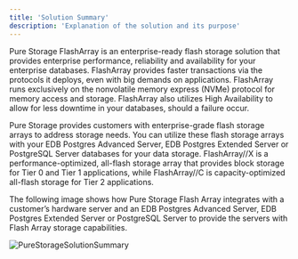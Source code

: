 ```yaml
---
title: 'Solution Summary'
description: 'Explanation of the solution and its purpose'
---
```


Pure Storage FlashArray is an enterprise-ready flash storage solution that provides enterprise performance, reliability and availability for your enterprise databases.  FlashArray provides faster transactions via the protocols it deploys, even with big demands on applications.  FlashArray runs exclusively on the nonvolatile memory express (NVMe) protocol for memory access and storage. FlashArray also utilizes High Availability to allow for less downtime in your databases, should a failure occur.

Pure Storage provides customers with enterprise-grade flash storage arrays to address storage needs.  You can utilize these flash storage arrays with your EDB Postgres Advanced Server, EDB Postgres Extended Server or PostgreSQL Server databases for your data storage.  FlashArray//X is a performance-optimized, all-flash storage array that provides block storage for Tier 0 and Tier 1 applications, while FlashArray//C is capacity-optimized all-flash storage for Tier 2 applications.

The following image shows how Pure Storage Flash Array integrates with a customer’s hardware server and an EDB Postgres Advanced Server, EDB Postgres Extended Server or PostgreSQL Server to provide the servers with Flash Array storage capabilities.

![PureStorageSolutionSummary](Images/PureStorageSolutionSummary.png)


